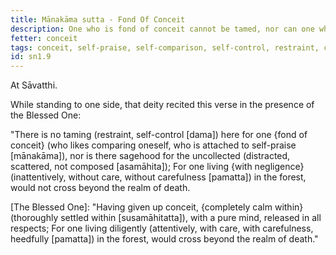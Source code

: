 ```yaml
---
title: Mānakāma sutta - Fond Of Conceit
description: One who is fond of conceit cannot be tamed, nor can one who is uncollected attain sagehood. Dwelling with negligence, such a one would not cross beyond the realm of death.
fetter: conceit
tags: conceit, self-praise, self-comparison, self-control, restraint, collectedness, negligence, diligence, sage, forest, death, sn, sn1-11, sn1
id: sn1.9
---
```


At Sāvatthi.

While standing to one side, that deity recited this verse in the presence of the Blessed One:

"There is no taming (restraint, self-control [dama]) here for one \{fond of conceit} (who likes comparing oneself, who is attached to self-praise [mānakāma]),
nor is there sagehood for the uncollected (distracted, scattered, not composed [asamāhita]);
For one living \{with negligence} (inattentively, without care, without carefulness [pamatta]) in the forest,
would not cross beyond the realm of death.

[The Blessed One]: "Having given up conceit, \{completely calm within} (thoroughly settled within [susamāhitatta]),
with a pure mind, released in all respects;
For one living diligently (attentively, with care, with carefulness, heedfully [pamatta]) in the forest,
would cross beyond the realm of death."